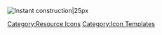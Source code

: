 [[File:Item Icon Improvement Material 2.png|Instant construction|25px]]<noinclude>[[Category:Resource Icons]] [[Category:Icon Templates]]</noinclude>